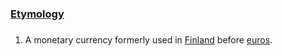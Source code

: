 ===[[Etymology]]===

===[[]]===

# A monetary currency formerly used in [[Finland]] before [[euro]]s.